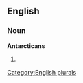 
==English==

===Noun===
'''Antarcticans'''

# {{plural of|[[Antarctican]]}}

[[Category:English plurals]]